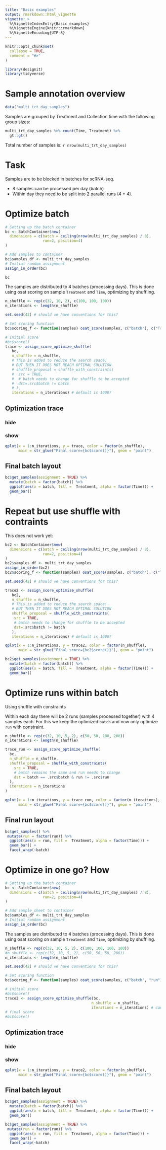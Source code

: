 ```yaml
---
title: "Basic examples"
output: rmarkdown::html_vignette
vignette: >
  %\VignetteIndexEntry{Basic examples}
  %\VignetteEngine{knitr::rmarkdown}
  %\VignetteEncoding{UTF-8}
---
```


```r
knitr::opts_chunk$set(
  collapse = TRUE,
  comment = "#>"
)
```

```r
library(designit)
library(tidyverse)
```


# Sample annotation overview

```r
data("multi_trt_day_samples")
```

Samples are grouped by Treatment and Collection time with the following group sizes:

```r
multi_trt_day_samples %>% count(Time, Treatment) %>% 
  gt::gt()
```

Total number of samples is: `r nrow(multi_trt_day_samples)`

# Task

Samples are to be blocked in batches for scRNA-seq. 

* 8 samples can be processed per day (batch)
* Within day they need to be split into 2 parallel runs (4 + 4). 

# Optimize batch

```r
# Setting up the batch container
bc <- BatchContainer$new(
  dimensions = c(batch = ceiling(nrow(multi_trt_day_samples) / 8), 
                 run=2, position=4)
)

# Add samples to container
bc$samples_df <- multi_trt_day_samples
# Initial random assignment
assign_in_order(bc)

bc
```

The samples are distributed to 4 batches (processing days).
This is done using osat scoring on sample `Treatment` and `Time`, optimizing by shuffling.

```r
n_shuffle <- rep(c(32, 10, 2), c(100, 100, 100)) 
n_iterations <- length(n_shuffle)

set.seed(42) # should we have conventions for this?

# Set scoring function
bc$scoring_f <- function(samples) osat_score(samples, c("batch"), c("Treatment", "Time"))$score

# initial score
#bc$score()
trace <- assign_score_optimize_shuffle(
   bc,
   n_shuffle = n_shuffle, 
   # This is added to reduce the search space: 
   # BUT THEN IT DOES NOT REACH OPTIMAL SOLUTION
   # shuffle_proposal = shuffle_with_constraints(
   #  src = TRUE,
   #  # batch needs to change for shuffle to be accepted
   #  dst=.src$batch != batch
   # ),
   iterations = n_iterations) # default is 1000?
```

## Optimization trace {.tabset}

### hide
### show

```r
qplot(x = 1:n_iterations, y = trace, color = factor(n_shuffle), 
      main = str_glue("Final score={bc$score()}"), geom = "point")
```

## Final batch layout
```r
bc$get_samples(assignment = TRUE) %>%
  mutate(batch = factor(batch)) %>% 
  ggplot(aes(x = batch, fill =  Treatment, alpha = factor(Time))) + 
  geom_bar()
```

# Repeat but use shuffle with contraints 

This does not work yet: 

```r
bc2 <- BatchContainer$new(
  dimensions = c(batch = ceiling(nrow(multi_trt_day_samples) / 8), 
                 run=2, position=4)
)
bc2$samples_df <- multi_trt_day_samples
assign_in_order(bc2)
bc2$scoring_f <- function(samples) osat_score(samples, c("batch"), c("Treatment", "Time"))$score

set.seed(42) # should we have conventions for this?

trace2 <- assign_score_optimize_shuffle(
   bc2,
   n_shuffle = n_shuffle, 
   # This is added to reduce the search space: 
   # BUT THEN IT DOES NOT REACH OPTIMAL SOLUTION
   shuffle_proposal = shuffle_with_constraints(
    src = TRUE,
    # batch needs to change for shuffle to be accepted
    dst=.src$batch != batch
   ),
   iterations = n_iterations) # default is 1000?

qplot(x = 1:n_iterations, y = trace2, color = factor(n_shuffle), 
      main = str_glue("Final score={bc2$score()}"), geom = "point")

bc2$get_samples(assignment = TRUE) %>%
  mutate(batch = factor(batch)) %>% 
  ggplot(aes(x = batch, fill =  Treatment, alpha = factor(Time))) + 
  geom_bar()
```

# Optimize runs within batch

Using shuffle with constraints

Within each day there will be 2 runs (samples processed together) with 4 samples each. 
For this we keep the optimized `batch` and now only optimize `run` with constraint.

```r
n_shuffle <- rep(c(32, 10, 5, 2), c(50, 50, 100, 200)) 
n_iterations <- length(n_shuffle)

trace_run <- assign_score_optimize_shuffle(
  bc,
  n_shuffle = n_shuffle,
  shuffle_proposal = shuffle_with_constraints(
    src = TRUE,
    # batch remains the same and run needs to change
    dst = batch == .src$batch & run != .src$run
  ),
  iterations = n_iterations
)
```

```r
qplot(x = 1:n_iterations, y = trace_run, color = factor(n_iterations), 
      main = str_glue("Final score={bc$score()}"), geom = "point")
```

## Final run layout
```r

bc$get_samples() %>% 
 mutate(run = factor(run)) %>% 
  ggplot(aes(x = run, fill =  Treatment, alpha = factor(Time))) + 
  geom_bar() +
  facet_wrap(~batch)

```


# Optimize in one go? How

```r
# Setting up the batch container
bc <- BatchContainer$new(
  dimensions = c(batch = ceiling(nrow(multi_trt_day_samples) / 8), 
                 run=2, position=4)
)

# Add sample_sheet to container
bc$samples_df <- multi_trt_day_samples
# Initial random assignment
assign_in_order(bc)
```

The samples are distributed to 4 batches (processing days).
This is done using osat scoring on sample `Treatment` and `Time`, optimizing by shuffling.

```r
n_shuffle <- rep(c(32, 10, 5, 2), c(100, 100, 100, 100)) 
#n_shuffle <- rep(c(32, 10, 5, 2), c(50, 50, 50, 200)) 
n_iterations <- length(n_shuffle)

set.seed(42) # should we have conventions for this?

# Set scoring function
bc$scoring_f <- function(samples) osat_score(samples, c("batch", "run"), c("Treatment", "Time"))$score

# initial score
#bc$score()
trace2 <- assign_score_optimize_shuffle(bc, 
                                       n_shuffle = n_shuffle, 
                                       iterations = n_iterations) # can we simplify?
# final score
#bc$score()
```

## Optimization trace {.tabset}

### hide
### show

```r
qplot(x = 1:n_iterations, y = trace2, color = factor(n_shuffle), 
      main = str_glue("Final score={bc$score()}"), geom = "point")
```

## Final batch layout
```r
bc$get_samples(assignment = TRUE) %>%
  mutate(batch = factor(batch)) %>% 
  ggplot(aes(x = batch, fill =  Treatment, alpha = factor(Time))) + 
  geom_bar()

bc$get_samples(assignment = TRUE) %>% 
 mutate(run = factor(run)) %>% 
  ggplot(aes(x = run, fill =  Treatment, alpha = factor(Time))) + 
  geom_bar() +
  facet_wrap(~batch)
```

